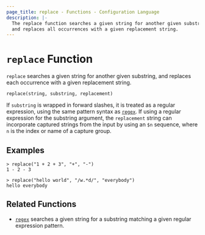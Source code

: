 ```yaml
---
page_title: replace - Functions - Configuration Language
description: |-
  The replace function searches a given string for another given substring,
  and replaces all occurrences with a given replacement string.
---
```


# `replace` Function

`replace` searches a given string for another given substring, and replaces
each occurrence with a given replacement string.

```hcl
replace(string, substring, replacement)
```

If `substring` is wrapped in forward slashes, it is treated as a regular
expression, using the same pattern syntax as
[`regex`](/language/functions/regex). If using a regular expression for the substring
argument, the `replacement` string can incorporate captured strings from
the input by using an `$n` sequence, where `n` is the index or name of a
capture group.

## Examples

```
> replace("1 + 2 + 3", "+", "-")
1 - 2 - 3

> replace("hello world", "/w.*d/", "everybody")
hello everybody
```

## Related Functions

- [`regex`](/language/functions/regex) searches a given string for a substring matching a
  given regular expression pattern.
